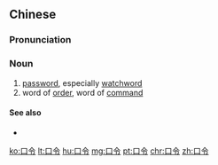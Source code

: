 ==Chinese==
{{zh-forms}}

===Pronunciation===
{{zh-pron
|m=kǒulìng
|c=hau2 ling6
|mn=kháu-lēng
|cat=n
}}

===Noun===
{{zh-noun}}

# [[password]], especially [[watchword]]
# word of [[order]], word of [[command]]

====See also====
* {{zh-l|密碼}}

[[ko:口令]]
[[lt:口令]]
[[hu:口令]]
[[mg:口令]]
[[pt:口令]]
[[chr:口令]]
[[zh:口令]]